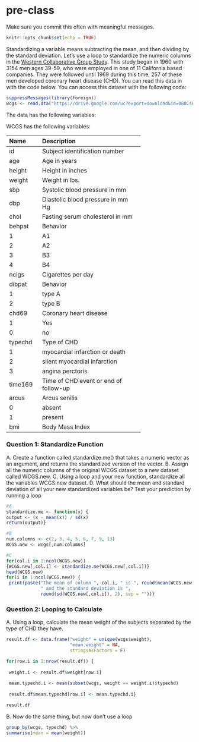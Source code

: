 # pre-class


Make sure you commit this often with meaningful messages. 



```r
knitr::opts_chunk$set(echo = TRUE)
```








Standardizing a variable means subtracting the mean, and then dividing by the standard deviation. Let’s use a loop to standardize the numeric columns in the [Western Collaborative Group Study](https://clinicaltrials.gov/ct2/show/NCT00005174). This study began in 1960 with 3154 men ages 39-59, who were employed in one of 11 California based companies. They were followed until 1969 during this time, 257 of these men developed coronary heart disease (CHD). You can read this data in with the code below. You can access this dataset with the following code:

```R

suppressMessages(library(foreign))
wcgs <- read.dta("https://drive.google.com/uc?export=download&id=0B8CsRLdwqzbzYWxfN3ExQllBQkU")
```

The data has the following variables:



WCGS has the following variables:

-----------------------------------------------------------
Name    Description
------- -------------------------------------------
id      Subject identification number

age     Age in years

height  Height in inches

weight  Weight in lbs.

sbp     Systolic blood pressure in mm 

dbp     Diastolic blood pressure in mm Hg

chol    Fasting serum cholesterol in mm 

behpat  Behavior

  1       A1

  2       A2

  3       B3

  4       B4

ncigs   Cigarettes per day

dibpat  Behavior

1       type A

2       type B

chd69   Coronary heart disease

1       Yes

0       no

typechd Type of CHD

1       myocardial infarction or death

2       silent myocardial infarction

3       angina perctoris

time169 Time of CHD event or end of follow-up

arcus   Arcus senilis

0       absent

1       present

bmi     Body Mass Index
-----------------------------------------------------------




### Question 1: Standardize Function

A. Create a function called standardize.me() that takes a numeric vector as an argument, and returns the standardized version of the vector. 
B. Assign all the numeric columns of the original WCGS dataset to a new dataset called WCGS.new.
C. Using a loop and your new function, standardize all the variables WCGS.new dataset.
D. What should the mean and standard deviation of all your new standardized variables be? Test your prediction by running a loop

```r
#A
standardize.me <- function(x) {
output <- (x - mean(x)) / sd(x)
return(output)}

#B
num.columns <- c(2, 3, 4, 5, 6, 7, 9, 13)
WCGS.new <- wcgs[,num.columns]

#C
for(col.i in 1:ncol(WCGS.new)) 
{WCGS.new[,col.i] <- standardize.me(WCGS.new[,col.i])}
head(WCGS.new)
for(i in 1:ncol(WCGS.new)) {
 print(paste("The mean of column ", col.i, " is ", round(mean(WCGS.new[,col.i]), 2), 
             " and the standard deviation is ",
             round(sd(WCGS.new[,col.i]), 2), sep = ""))}
```



### Question 2: Looping to Calculate

A. Using a loop, calculate the mean weight of the subjects separated by the type of CHD they have.
```r
result.df <- data.frame("weight" = unique(wcgs$weight),
                        "mean.weight" = NA,
                        stringsAsFactors = F)

for(row.i in 1:nrow(result.df)) {
  
 weight.i <- result.df$weight[row.i]
 
 mean.typechd.i <- mean(subset(wcgs, weight == weight.i)$typechd)
 
 result.df$mean.typechd[row.i] <- mean.typechd.i}

result.df
```

B. Now do the same thing, but now don’t use a loop
```r
group_by(wcgs, typechd) %>%
summarise(mean = mean(weight))
``` 

